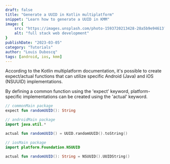 ```yaml
---
draft: false
title: "Generate a UUID in Kotlin multiplatform"
snippet: "Learn how to generate a UUID in KMM"
image: {
    src: "https://images.unsplash.com/photo-1593720213428-28a5b9e94613?&fit=crop&w=430&h=240",
    alt: "full stack web development"
}
publishDate: "2023-03-05"
category: "Tutorials"
author: "Louis Duboscq"
tags: [android, ios, kmm]
--- 
```


According to the Kotlin multiplatform documentation, it's possible to create expect/actual functions that can utilize specific Android (Java) and iOS (NSUUID) implementations. 

By defining a common function using the 'expect' keyword, platform-specific implementations can be created using the 'actual' keyword. 

```kotlin
// commonMain package
expect fun randomUUID(): String
```

```kotlin
// androidMain package
import java.util.*

actual fun randomUUID() = UUID.randomUUID().toString()
```

```kotlin
// iosMain package
import platform.Foundation.NSUUID

actual fun randomUUID(): String = NSUUID().UUIDString()
```